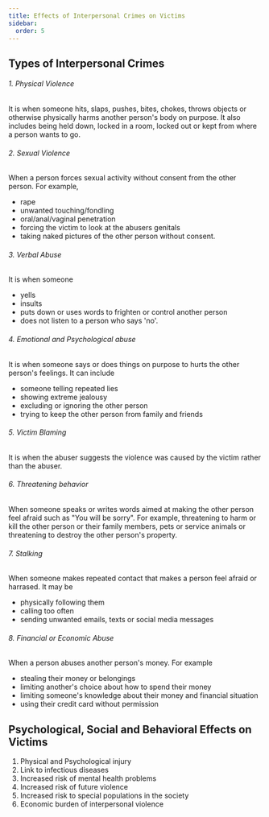 ```yaml
---
title: Effects of Interpersonal Crimes on Victims
sidebar: 
  order: 5
---
```


## Types of Interpersonal Crimes

###### 1. Physical Violence
It is when someone hits, slaps, pushes, bites, chokes, throws objects or otherwise
physically harms another person's body on purpose. It also includes being held down,
locked in a room, locked out or kept from where a person wants to go. 

###### 2. Sexual Violence
When a person forces sexual activity without consent from the other person. For 
example, 
- rape
- unwanted touching/fondling 
- oral/anal/vaginal penetration
- forcing the victim to look at the abusers genitals
- taking naked pictures of the other person without consent.

###### 3. Verbal Abuse
It is when someone 
- yells
- insults
- puts down or uses words to frighten or control another person
- does not listen to a person who says 'no'.

###### 4. Emotional and Psychological abuse
It is when someone says or does things on purpose to hurts the other person's 
feelings. It can include
- someone telling repeated lies
- showing extreme jealousy
- excluding or ignoring the other person
- trying to keep the other person from family and friends

###### 5. Victim Blaming 
It is when the abuser suggests the violence was caused by the victim rather 
than the abuser.

###### 6. Threatening behavior
When someone speaks or writes words aimed at making the other person feel afraid
such as "You will be sorry". For example, threatening to harm or kill the other 
person or their family members, pets or service animals or threatening to destroy
the other person's property.

###### 7. Stalking
When someone makes repeated contact that makes a person feel afraid or harrased.
It may be
- physically following them
- calling too often
- sending unwanted emails, texts or social media messages

###### 8. Financial or Economic Abuse
When a person abuses another person's money. For example
- stealing their money or belongings
- limiting another's choice about how to spend their money
- limiting someone's knowledge about their money and financial situation
- using their credit card without permission

## Psychological, Social and Behavioral Effects on Victims

1. Physical and Psychological injury
2. Link to infectious diseases
3. Increased risk of mental health problems
4. Increased risk of future violence
5. Increased risk to special populations in the society
6. Economic burden of interpersonal violence

